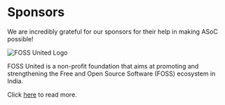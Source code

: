 
# Sponsors

We are incredibly grateful for our sponsors for their help in making ASoC possible!

![FOSS United Logo](/images/FOSS.svg)

FOSS United is a non-profit foundation that aims at promoting and strengthening the Free and Open Source Software (FOSS) ecosystem in India.

Click [here](https://fossunited.org/) to read more.

